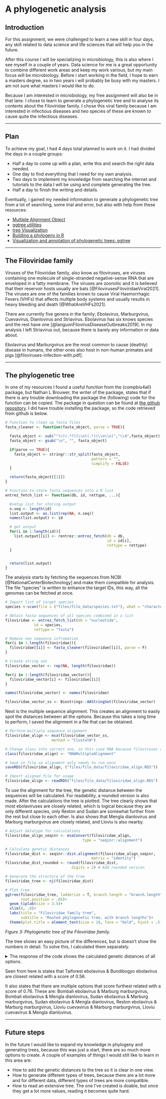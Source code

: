 # A phylogenetic analysis 

## Introduction {-}

For this assignment, we were challenged to learn a new skill in four days, any skill related to data science and life sciences that will help you in the future.

After this course I will be specializing in microbiology, this is also where I see myself in a couple of years. Data science for me is a great opportunity to combine different work areas and keep my work various, but my main focus will be microbiology. Before i start working in the field, I hope to earn a masters degree, so in two years i will probably be busy with my masters. I am not sure what masters I would like to do.

Because I am interested in microbiology, my free assignment will also be in that lane. I chose to learn to generate a phylogenetic tree and to analyse its contents about the Filoviridae family. I chose this viral family because I am interested in infectious diseases and two species of these are known to cause quite the infectious diseases.

----

## Plan {-}

To achieve my goal, I had 4 days total planned to work on it. I had divided the days in a couple groups:
<ul><li>Half a day to come up with a plan, write this and search the right data needed.</li>
<li>One day to find everything that I need for my own analysis.</li>
<li>Two days to implement my knowledge from searching the internet and tutorials to the data I will be using and complete generating the tree.</li>
<li>Half a day to finish the writing and details.</li></ul>

Eventually, i gained my needed information to generate a phylogenetic tree from a lot of searching, some trial and error, but also with help from these resources: 
<ul><li>[Multiple Alignment Object](https://bioconductor.org/packages/devel/bioc/vignettes/Biostrings/inst/doc/MultipleAlignments.pdf)</li>
<li>[ggtree utilities](https://bioconductor.statistik.tu-dortmund.de/packages/3.5/bioc/vignettes/ggtree/inst/doc/ggtreeUtilities.html)</li>
<li>[tree Visualization](https://bioconductor.statistik.tu-dortmund.de/packages/3.8/bioc/vignettes/ggtree/inst/doc/treeVisualization.html#displaying-tree-scale-evolution-distance)</li>
<li>[Building a phylogeny in R](https://brouwern.github.io/lbrb/worked-example-building-a-phylogeny-in-r.html#genetic-distances-of-sequence-in-subset)</li>
<li>[Visualization and annotation of phylogenetic trees: ggtree](https://guangchuangyu.github.io/ggtree-book/chapter-ggtree.html)</li></ul>

----

## The Filoviridae family {-}

Viruses of the Filoviridae family, also know as filoviruses, are viruses containing one molecule of single-stranded negative-sense RNA that are enveloped in a fatty membrane. The viruses are zoonotic and it is believed that their reservoir hosts usually are bats [@FilovirusesFiloviridaeViral2021]. The viruses are one of the families known to cause Viral Haemorrhagic Fevers (VHFs) that affects multiple body systems and usually results in heavy bleeding and death [@WhatAreVHFs2021].

There are currently five genera in the family; Ebolavirus, Marburgvirus, Cuevavirus, Dianlovirus and Striavirus. Ebolavirus has six knows species and the rest have one [@languonFilovirusDiseaseOutbreaks2019]. In my analysis I left Striavirus out, because there is barely any information or data about.

Ebolavirus and Marburgvirus are the most common to cause (deathly) disease in humans, the other ones also host in non-human primates and pigs [@filoviruses-infection-with.pdf].

----

## The phylogenetic tree {-}

In one of my resources I found a useful function from the {compbio4all} package, but Nathan L Brouwer, the writer of the package, states that if there is any trouble downloading the package the (following) code for the function can be copied. The package in question can be found at [the github repository](https://github.com/brouwern/compbio4all.git). I did have trouble installing the package, so the code retrieved from github is below.

```r

# Function to clean up fasta files
fasta_cleaner <- function(fasta_object, parse = TRUE){

  fasta_object <- sub("^(>)(.*?)(\\n)(.*)(\\n\\n)","\\4",fasta_object)
  fasta_object <- gsub("\n", "", fasta_object)

  if(parse == TRUE){
    fasta_object <- stringr::str_split(fasta_object,
                                       pattern = "",
                                       simplify = FALSE)
  }

  return(fasta_object[[1]])
}

# Function to store fasta sequences into a R list
entrez_fetch_list <- function(db, id, rettype, ...){

  #setup list for storing output
  n.seq <- length(id)
  list.output <- as.list(rep(NA, n.seq))
  names(list.output) <- id

  # get output
  for(i in 1:length(id)){
    list.output[[i]] <- rentrez::entrez_fetch(db = db,
                                              id = id[i],
                                              rettype = rettype)
  }


  return(list.output)
}

```

The analysis starts by fetching the sequences from NCBI [@NationalCenterBiotechnology] and make them compatible for analysis.
The file "species" is written to enhance the target IDs, this way, all the genomes can be fetched at once.

```r

# Import list of target species
species <-scan(file = ("files/filo_data/species.txt"), what = "character", sep = "\n", comment.char = "#") 

# Obtain fasta sequences of all species combined in a list
filoviridae <- entrez_fetch_list(db = "nucleotide",
             id = species,
             rettype = "fasta") 

# Remove non sequence infromation
for(i in 1:length(filoviridae)){
  filoviridae[[i]] <- fasta_cleaner(filoviridae[[i]], parse = F)
}

# Create string set
filoviridae_vector <- rep(NA, length(filoviridae))

for(i in 1:length(filoviridae_vector)){
  filoviridae_vector[i] <- filoviridae[[i]]
}

names(filoviridae_vector) <- names(filoviridae)

filoviridae_vector_ss <- Biostrings::AAStringSet(filoviridae_vector)

```

Next is the multiple sequence alignment. This creates an alignment to easily spot the distances between all the options. Because this takes a long time to perform, I saved the alignment in a file that can be obtained.

```r

# Perform multiple sequence alignment
filoviridae_align <- msa(filoviridae_vector_ss,
                     method = "ClustalW")

# Change class into correct one, in this case RNA because filoviruses are RNA viruses
class(filoviridae_align) <- "RNAMultipleAlignment"

# Save in file so alignment only needs to run once
saveRDS(filoviridae_align, ("files/filo_data/filoviridae_align.RDS"))

```

```r

# Import aligned file for usage
filoviridae_align <- readRDS("files/filo_data/filoviridae_align.RDS")

```

To use the alignment for the tree, the genetic distance between the sequences will be calculated. For readability, a rounded version is also made. After the calculations the tree is plotted. The tree clearly shows that most ebolaviruses are closely related, which is logical because they are only different species, only Reston and Sudan are somewhat further from the rest but close to each other. Is also shows that Mengla dianlovirus and Marburg marburgvirus are closely related, and Lloviu is also nearby.

```r

# Adjust datatype for calculations
filoviridae_align_seqinr <- msaConvert(filoviridae_align, 
                                   type = "seqinr::alignment")

# Calculate genetic distances
filoviridae_dist <- seqinr::dist.alignment(filoviridae_align_seqinr, 
                                       matrix = "identity")
filoviridae_dist_rounded <- round(filoviridae_dist,
                              digits = 2) # Add rounded version

```

```r

# Generate the structure of the tree
filoviridae_tree <- nj(filoviridae_dist)

# Plot tree
ggtree(filoviridae_tree, ladderize = T, branch.length = "branch.length", 
       root.position = .05)+ 
  geom_tiplab(size = 3.5)+
  xlim(0, .8)+
  labs(title = "Filoviridae family tree",  
       subtitle = "Rooted phylogenetic tree, with branch lengths")+
  theme(plot.title = element_text(size = 18, face = "bold", hjust = .5), plot.subtitle = element_text(size = 12, face = "italic", hjust = .5))

```

_Figure 3: Phylogenetic tree of the Filoviridae family._

The tree shows an easy picture of the differences, but is doesn't show the numbers in detail. To solve this, I calculated them separately.

<details><summary>The response of the code shows the calculated genetic distances of all options.</summary>

```r

# Details
filoviridae_dist_rounded
mima(filoviridae_dist_rounded) # 0.56, 0.76

```
</details>

Seen from here is states that Taiforest ebolavirus & Bundibogyo ebolavirus are closest related with a score of 0.56.

It also states that there are multiple options that score furthest related with a score of 0.76. These are: Bombali ebolavirus & Marburg marburgvirus, Bombali ebolavirus & Mengla dianlovirus, Sudan ebolavirus & Marburg marburgvirus, Sudan ebolavirus & Mengla dianlovirus, Reston ebolavirus & Marburg marburgvirus, Lloviu cuevavirus & Marburg marburgvirus, Lloviu cuevavirus & Mengla dianlovirus.

----

## Future steps {-}

In the future I would like to expand my knowledge in phylogeny and generating trees, because this was just a start, there are so much more options to create. A couple of examples of things I would still like to learn in this area are:
<ul><li>How to add the genetic distances to the tree so it is clear in one view.</li>
<li> How to generate different types of trees, because there are a lot more and for different data, different types of trees are more compatible.</li>
<li> How to read an extensive tree. The one I've created is doable, but once they get a lot more values, reading it becomes quite hard.</li></ul>
